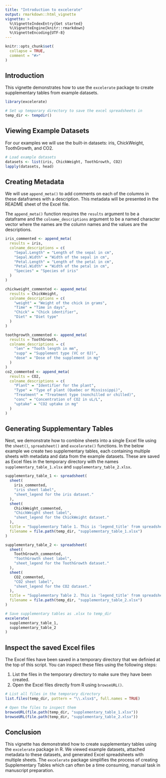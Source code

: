 ```yaml
---
title: "Introduction to excelerate"
output: rmarkdown::html_vignette
vignette: >
  %\VignetteIndexEntry{Get started}
  %\VignetteEngine{knitr::rmarkdown}
  %\VignetteEncoding{UTF-8}
---
```


```r
knitr::opts_chunk$set(
  collapse = TRUE,
  comment = "#>"
)
```

## Introduction
This vignette demonstrates how to use the `excelerate` package to create supplementary tables from example datasets.

```r
library(excelerate)

# Set up temporary directory to save the excel spreadsheets in
temp_dir <- tempdir()
```

## Viewing Example Datasets
For our examples we will use the built-in datasets: iris, ChickWeight, ToothGrowth, and CO2.

```r
# Load example datasets
datasets <- list(iris, ChickWeight, ToothGrowth, CO2)
lapply(datasets, head)
```

## Creating Metadata

We will use `append_meta()` to add comments on each of the columns in these dataframes with a description.
This metadata will be presented in the README sheet of the Excel file.

The `append_meta()` function requires the `results` argument to be a dataframe and the `colname_descriptions` argument to be a named character vector where the names are the column names and the values are the descriptions.

```r
iris_commented <- append_meta(
  results = iris,
  colname_descriptions = c(
    "Sepal.Length" = "Length of the sepal in cm",
    "Sepal.Width" = "Width of the sepal in cm",
    "Petal.Length" = "Length of the petal in cm",
    "Petal.Width" = "Width of the petal in cm",
    "Species" = "Species of iris"
  )
)

chickweight_commented <- append_meta(
  results = ChickWeight,
  colname_descriptions = c(
    "weight" = "Weight of the chick in grams",
    "Time" = "Time in days",
    "Chick" = "Chick identifier",
    "Diet" = "Diet type"
  )
)

toothgrowth_commented <- append_meta(
  results = ToothGrowth,
  colname_descriptions = c(
    "len" = "Tooth length in mm",
    "supp" = "Supplement type (VC or OJ)",
    "dose" = "Dose of the supplement in mg"
  )
)
co2_commented <- append_meta(
  results = CO2,
  colname_descriptions = c(
    "Plant" = "Identifier for the plant",
    "Type" = "Type of plant (Quebec or Mississippi)",
    "Treatment" = "Treatment type (nonchilled or chilled)",
    "conc" = "Concentration of CO2 in uL/L",
    "uptake" = "CO2 uptake in mg"
  )
)
```

## Generating Supplementary Tables

Next, we demonstrate how to combine sheets into a single Excel file using the `sheet()`, `spreadsheet()` and `excelerate()` functions. In the below example we create two supplementary tables, each containing multiple sheets with metadata and data from the example datasets. These are saved as Excel files in the temporary directory with the names `supplementary_table_1.xlsx` and `supplementary_table_2.xlsx`.

```r
supplementary_table_1 <- spreadsheet(
  sheet(
    iris_commented,
    "iris sheet label",
    "sheet_legend for the iris dataset."
  ),
  sheet(
    ChickWeight_commented,
    "ChickWeight sheet label",
    "sheet_legend for the ChickWeight dataset."
  ),
  title = "Supplementary Table 1. This is 'legend_title' from spreadsheet().",
  filename = file.path(temp_dir, "supplementary_table_1.xlsx")
)

supplementary_table_2 <- spreadsheet(
  sheet(
    ToothGrowth_commented,
    "ToothGrowth sheet label",
    "sheet_legend for the ToothGrowth dataset."
  ),
  sheet(
    CO2_commented,
    "CO2 sheet label",
    "sheet_legend for the CO2 dataset."
  ),
  title = "Supplementary Table 2. This is 'legend_title' from spreadsheet().",
  filename = file.path(temp_dir, "supplementary_table_2.xlsx")
)

# Save supplementary tables as .xlsx to temp_dir
excelerate(
  supplementary_table_1,
  supplementary_table_2
)
```

## Inspect the saved Excel files

The Excel files have been saved in a temporary directory that we definied at the
top of this script. You can inspect these files using the following steps:

1. List the files in the temporary directory to make sure they have been 
  created.
2. Open the Excel files directly from R using `browseURL()`.

```r
# List all files in the temporary directory
list.files(temp_dir, pattern = "\\.xlsx$", full.names = TRUE)

# Open the files to inspect them
browseURL(file.path(temp_dir, "supplementary_table_1.xlsx"))
browseURL(file.path(temp_dir, "supplementary_table_2.xlsx"))
```

## Conclusion

This vignette has demonstrated how to create supplementary tables using the 
`excelerate` package in R. We viewed example datasets, attached metadata to 
these datasets, and generated Excel spreadsheets with multiple sheets. The 
`excelerate` package simplifies the process of creating Supplementary Tables 
which can often be a time consuming, manual task in manuscript preparation.
